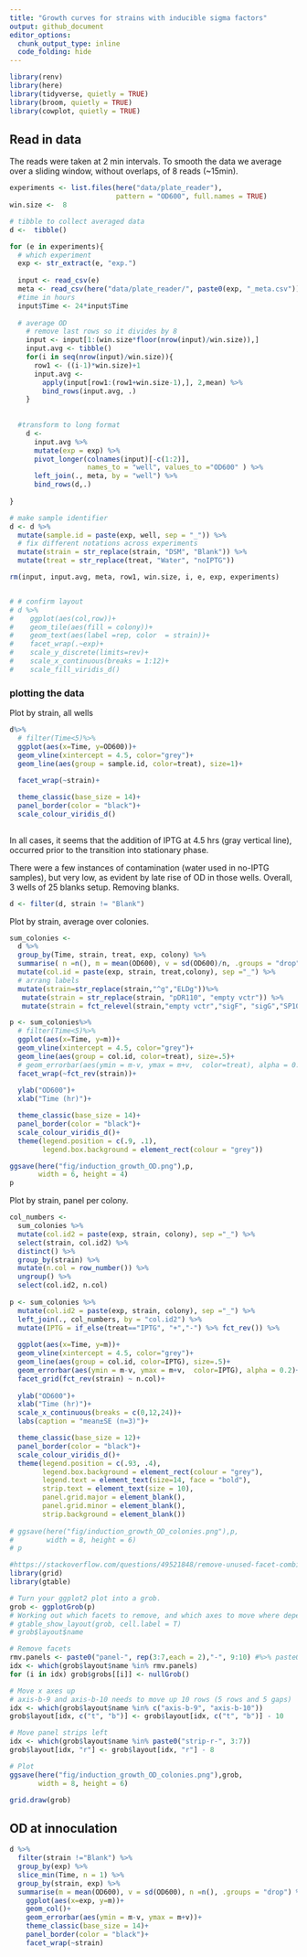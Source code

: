```yaml
---
title: "Growth curves for strains with inducible sigma factors"
output: github_document
editor_options: 
  chunk_output_type: inline
  code_folding: hide
---
```


```r
library(renv)
library(here)
library(tidyverse, quietly = TRUE)
library(broom, quietly = TRUE)
library(cowplot, quietly = TRUE)
```

## Read in data  

The reads were taken at 2 min intervals. To smooth the data we average over a sliding window, without overlaps, of 8 reads (~15min).

```r

experiments <- list.files(here("data/plate_reader"), 
                          pattern = "OD600", full.names = TRUE)
win.size <-  8

# tibble to collect averaged data
d <-  tibble()

for (e in experiments){
  # which experiment
  exp <- str_extract(e, "exp.")
  
  input <- read_csv(e)
  meta <- read_csv(here("data/plate_reader/", paste0(exp, "_meta.csv")))
  #time in hours
  input$Time <- 24*input$Time
    
  # average OD
    # remove last rows so it divides by 8
    input <- input[1:(win.size*floor(nrow(input)/win.size)),]
    input.avg <- tibble()
    for(i in seq(nrow(input)/win.size)){
      row1 <- ((i-1)*win.size)+1
      input.avg <- 
        apply(input[row1:(row1+win.size-1),], 2,mean) %>% 
        bind_rows(input.avg, .)
    }
  
  
  #transform to long format
    d <- 
      input.avg %>% 
      mutate(exp = exp) %>% 
      pivot_longer(colnames(input)[-c(1:2)], 
                   names_to = "well", values_to ="OD600" ) %>% 
      left_join(., meta, by = "well") %>% 
      bind_rows(d,.)
      
}

# make sample identifier
d <- d %>% 
  mutate(sample.id = paste(exp, well, sep = "_")) %>% 
  # fix different notations across experiments
  mutate(strain = str_replace(strain, "DSM", "Blank")) %>% 
  mutate(treat = str_replace(treat, "Water", "noIPTG"))

rm(input, input.avg, meta, row1, win.size, i, e, exp, experiments)


# # confirm layout
# d %>%
#    ggplot(aes(col,row))+
#    geom_tile(aes(fill = colony))+
#    geom_text(aes(label =rep, color  = strain))+
#    facet_wrap(.~exp)+
#    scale_y_discrete(limits=rev)+
#    scale_x_continuous(breaks = 1:12)+
#    scale_fill_viridis_d()

```

### plotting the data

Plot by strain, all wells
```r
d%>%
  # filter(Time<5)%>%
  ggplot(aes(x=Time, y=OD600))+
  geom_vline(xintercept = 4.5, color="grey")+
  geom_line(aes(group = sample.id, color=treat), size=1)+
  
  facet_wrap(~strain)+

  theme_classic(base_size = 14)+
  panel_border(color = "black")+
  scale_colour_viridis_d()
  
```
In all cases, it seems that the addition of IPTG at 4.5 hrs (gray vertical line), occurred prior to the transition into stationary phase.

There were a few instances of contamination (water used in no-IPTG samples), but very low, as evident by late rise of OD in those wells. Overall, 3 wells of 25 blanks setup. Removing blanks.

```r
d <- filter(d, strain != "Blank")
```



Plot by strain, average over colonies.

```r

sum_colonies <- 
  d %>% 
  group_by(Time, strain, treat, exp, colony) %>% 
  summarise( n =n(), m = mean(OD600), v = sd(OD600)/n, .groups = "drop") %>% 
  mutate(col.id = paste(exp, strain, treat,colony), sep ="_") %>% 
  # arrang labels
  mutate(strain=str_replace(strain,"^g","ELDg"))%>%
   mutate(strain = str_replace(strain, "pDR110", "empty vctr")) %>% 
   mutate(strain = fct_relevel(strain,"empty vctr","sigF", "sigG","SP10", "Goe3","ELDg168", "ELDg169"))

p <- sum_colonies%>%
  # filter(Time<5)%>%
  ggplot(aes(x=Time, y=m))+
  geom_vline(xintercept = 4.5, color="grey")+
  geom_line(aes(group = col.id, color=treat), size=.5)+
  # geom_errorbar(aes(ymin = m-v, ymax = m+v,  color=treat), alpha = 0.5)+
  facet_wrap(~fct_rev(strain))+
  
  ylab("OD600")+
  xlab("Time (hr)")+

  theme_classic(base_size = 14)+
  panel_border(color = "black")+
  scale_colour_viridis_d()+
  theme(legend.position = c(.9, .1), 
        legend.box.background = element_rect(colour = "grey"))

ggsave(here("fig/induction_growth_OD.png"),p,
       width = 6, height = 4)
p  
```
Plot by strain, panel per colony.

```r
col_numbers <-
  sum_colonies %>% 
  mutate(col.id2 = paste(exp, strain, colony), sep ="_") %>%
  select(strain, col.id2) %>% 
  distinct() %>% 
  group_by(strain) %>% 
  mutate(n.col = row_number()) %>% 
  ungroup() %>% 
  select(col.id2, n.col)
  
p <- sum_colonies %>% 
  mutate(col.id2 = paste(exp, strain, colony), sep ="_") %>%
  left_join(., col_numbers, by = "col.id2") %>% 
  mutate(IPTG = if_else(treat=="IPTG", "+","-") %>% fct_rev()) %>% 
  
  ggplot(aes(x=Time, y=m))+
  geom_vline(xintercept = 4.5, color="grey")+
  geom_line(aes(group = col.id, color=IPTG), size=.5)+
  geom_errorbar(aes(ymin = m-v, ymax = m+v,  color=IPTG), alpha = 0.2)+
  facet_grid(fct_rev(strain) ~ n.col)+
  
  ylab("OD600")+
  xlab("Time (hr)")+
  scale_x_continuous(breaks = c(0,12,24))+
  labs(caption = "mean±SE (n=3)")+

  theme_classic(base_size = 12)+
  panel_border(color = "black")+
  scale_colour_viridis_d()+
  theme(legend.position = c(.93, .4), 
        legend.box.background = element_rect(colour = "grey"),
        legend.text = element_text(size=14, face = "bold"),
        strip.text = element_text(size = 10),
        panel.grid.major = element_blank(),
        panel.grid.minor = element_blank(),
        strip.background = element_blank())
  
# ggsave(here("fig/induction_growth_OD_colonies.png"),p,
#        width = 8, height = 6)
# p  
```


```r
#https://stackoverflow.com/questions/49521848/remove-unused-facet-combinations-in-2-way-facet-grid
library(grid)
library(gtable)

# Turn your ggplot2 plot into a grob.
grob <- ggplotGrob(p)
# Working out which facets to remove, and which axes to move where depends on the grid-structure of your grob. gtable_show_layout(grob) gives a visual representation of your grid structure, where numbers like (7, 4) denote a panel in row 7 and column 4.
# gtable_show_layout(grob, cell.label = T)
# grob$layout$name

# Remove facets
rmv.panels <- paste0("panel-", rep(3:7,each = 2),"-", 9:10) #%>% paste0(.,9:10)
idx <- which(grob$layout$name %in% rmv.panels)
for (i in idx) grob$grobs[[i]] <- nullGrob()

# Move x axes up
# axis-b-9 and axis-b-10 needs to move up 10 rows (5 rows and 5 gaps)
idx <- which(grob$layout$name %in% c("axis-b-9", "axis-b-10"))
grob$layout[idx, c("t", "b")] <- grob$layout[idx, c("t", "b")] - 10

# Move panel strips left 
idx <- which(grob$layout$name %in% paste0("strip-r-", 3:7))
grob$layout[idx, "r"] <- grob$layout[idx, "r"] - 8

# Plot
ggsave(here("fig/induction_growth_OD_colonies.png"),grob,
       width = 8, height = 6)

grid.draw(grob)
```


## OD at innoculation

```r
d %>% 
  filter(strain !="Blank") %>% 
  group_by(exp) %>% 
  slice_min(Time, n = 1) %>% 
  group_by(strain, exp) %>%
  summarise(m = mean(OD600), v = sd(OD600), n =n(), .groups = "drop") %>% 
    ggplot(aes(x=exp, y=m))+
    geom_col()+
    geom_errorbar(aes(ymin = m-v, ymax = m+v))+
    theme_classic(base_size = 14)+
    panel_border(color = "black")+
    facet_wrap(~strain)
```
